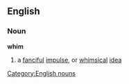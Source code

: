 ==English==
===Noun===
'''whim'''
#a [[fanciful]] [[impulse]], or [[whimsical]] [[idea]]
[[Category:English nouns]]